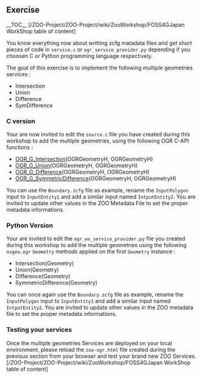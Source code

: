 
== Exercise ==

__TOC__
[/ZOO-Project/ZOO-Project/wiki/ZooWorkshop/FOSS4GJapan WorkShop table of content]

You know everything now about writting zcfg matadata files and get short pieces of code in <tt>service.c</tt> or <tt>ogr_service_provider.py</tt> depending if you choosen C or Python programming language respectively.

The goal of this exercise is to implement the following multiple geometries services :

*Intersection
*Union
*Difference
*SymDifference

=== C version ===

Your are now invited to edit the <tt>source.c</tt> file you have created during this workshop to add the multiple geometries, using the following OGR C-API functions :

*[http://www.gdal.org/ogr/ogr__api_8h.html#5a271b5c7b72994120e7a6bbc7e7e5cb OGR_G_Intersection](OGRGeometryH, OGRGeometryH)
*[http://www.gdal.org/ogr/ogr__api_8h.html#f58f2cfbdb2497659d2eabea73d3b8a0 OGR_G_Union](OGRGeometryH, OGRGeometryH)
*[http://www.gdal.org/ogr/ogr__api_8h.html#497977bec6ecd9dade7a9694f776be64 OGR_G_Difference](OGRGeometryH, OGRGeometryH)
*[http://www.gdal.org/ogr/ogr__api_8h.html#d6dacf495617a230c6f19950bc415f17 OGR_G_SymmetricDifference](OGRGeometryH, OGRGeometryH)

You can use the <tt>Boundary.zcfg</tt> file as example, rename the <tt>InputPolygon</tt> input to <tt>InputEntity1</tt> and add a similar input named <tt>IntputEntity2</tt>. You are invited to update other values in the ZOO Metadata File to set the proper metadata informations.

=== Python Version ===

Your are invited to edit the <tt>ogr_ws_service_provider.py</tt> file you created during this workshop to add the multiple geometries using the following <tt>osgeo.ogr</tt> <tt>Geometry</tt> methods applied on the first <tt>Geometry</tt> instance :

*Intersection(Geometry)
*Union(Geometry)
*Difference(Geometry)
*SymmetricDifference(Geometry)

You can once again use the <tt>Boundary.zcfg</tt> file as example, rename the <tt>InputPolygon</tt> input to <tt>InputEntity1</tt> and add a similar input named <tt>IntputEntity2</tt>. You are invited to update other values in the ZOO metadata file to set the proper metadata informations.

=== Testing your services ===

Once the multiple geometries Services are deployed on your local environment, please reload the <tt>zoo-ogr.html</tt> file created during the previous section from your browser and test your brand new ZOO Services.
<br>
[/ZOO-Project/ZOO-Project/wiki/ZooWorkshop/FOSS4GJapan WorkShop table of content]



{{TracNotice|{{PAGENAME}}}}